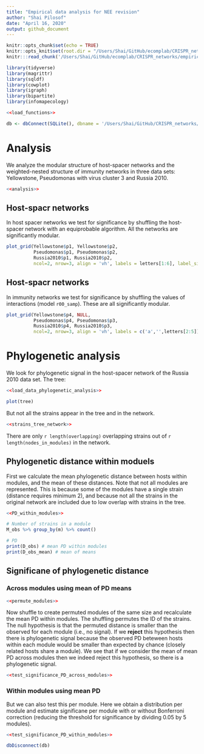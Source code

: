 ```yaml
---
title: "Empirical data analysis for NEE revision"
author: "Shai Pilosof"
date: "April 16, 2020"
output: github_document
---
```


  
```r
knitr::opts_chunk$set(echo = TRUE)
knitr::opts_knit$set(root.dir = "/Users/Shai/GitHub/ecomplab/CRISPR_networks/")
knitr:::read_chunk('/Users/Shai/GitHub/ecomplab/CRISPR_networks/empirical_data_analysis.R')
```

```r
library(tidyverse)
library(magrittr)
library(sqldf)
library(cowplot)
library(igraph)
library(bipartite)
library(infomapecology)
```

```r
<<load_functions>>
```

```r
db <- dbConnect(SQLite(), dbname = '/Users/Shai/GitHub/CRISPR_networks/CRISPR_database_V2.sqlite')
```

# Analysis

We analyze the modular structure of host-spacer networks and the weighted-nested structure of immunity networks in three data sets: Yellowstone, Pseudomonas with virus cluster 3 and Russia 2010.

```r
<<analysis>>
```

## Host-spacr networks
In host spacer networks we test for significance by shuffling the host-spacer network with an equiprobable algorithm. All the networks are significantly modular.

```r
plot_grid(Yellowstone$p1, Yellowstone$p2,
          Pseudomonas$p1, Pseudomonas$p2,
          Russia2010$p1, Russia2010$p2,
          ncol=2, nrow=3, align = 'vh', labels = letters[1:6], label_size = 16, scale = 0.95)
```

## Host-spacr networks
In immunity networks we test for significance by shuffling the values of interactions (model `r00_samp`). These are all significantly modular.

```r
plot_grid(Yellowstone$p4, NULL,
          Pseudomonas$p4, Pseudomonas$p3,
          Russia2010$p4, Russia2010$p3,
          ncol=2, nrow=3, align = 'vh', labels = c('a','',letters[2:5]), label_size = 16, scale = 0.95)
```

# Phylogenetic analysis
We look for phylogenetic signal in the host-spacer network of the Russia 2010 data set. The tree:

```r
<<load_data_phylogenetic_analysis>>
```

```r
plot(tree)
```

But not all the strains appear in the tree and in the network. 

```r
<<strains_tree_network>>
```

There are only `r length(overlapping)` overlapping strains out of `r length(nodes_in_modules)` in the network.

## Phylogenetic distance within moduels

First we calculate the mean phylogenetic distance between hosts within modules, and the mean of these distances. Note that not all modules are represented. This is because some of the modules have a single strain (distance requires minimum 2), and because not all the strains in the original network are included due to low overlap with strains in the tree.

```r
<<PD_within_modules>>
```

```r
# Number of strains in a module
M_obs %>% group_by(m) %>% count()

# PD
print(D_obs) # mean PD within modules
print(D_obs_mean) # mean of means
```

## Significane of phylogenetic distance


### Across modules using mean of PD means
```r
<<permute_modules>>
```

Now shuffle to create permuted modules of the same size and recalculate the mean PD within modules. The shuffling permutes the ID of the strains. The null hypothesis is that the permuted distance is smaller than the observed for each module (i.e., no signal). If we **reject** this hypothesis then there is phylogenetic signal because the observed PD beteween hosts within each module would be smaller than expected by chance (closely related hosts share a module). We see that if we consider the mean of mean PD across modules then we indeed reject this hypothesis, so there is a phylogenetic signal.

```r
<<test_significance_PD_across_modules>>
```

### Within modules using mean PD
But we can also test this per module. Here we obtain a distribution per module and estimate significane per module with or without Bonferroni correction (reducing the threshold for significance by dividing 0.05 by 5 modules).

```r
<<test_significance_PD_within_modules>>
```









```r
dbDisconnect(db)
```
